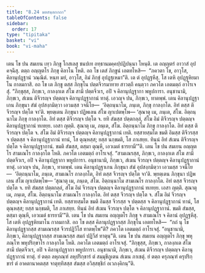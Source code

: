 ```yaml
---
title: "8.24 มตสนฺตกกถา"
tableOfContents: false
sidebar:
  order: 17
type: "tipitaka"
basket: "vi"
book: "vi-maha"
---
```



<DynamicBreadcrumb />

<Division number="367" book="vi-maha">

<Paragraph number="1707" book="vi-maha">
เตน โข ปน สมเยน เทฺว ภิกฺขู โกสเลสุ ชนปเท อทฺธานมคฺคปฺปฏิปนฺนา โหนฺติ. เต อญฺญตรํ อาวาสํ อุปคจฺฉึสุ. ตตฺถ อญฺญตโร ภิกฺขุ คิลาโน โหติ. อถ โข เตสํ ภิกฺขูนํ เอตทโหสิ—  “ภควตา โข, อาวุโส, คิลานุปฏฺฐานํ วณฺณิตํ. หนฺท มยํ, อาวุโส, อิมํ ภิกฺขุํ อุปฏฺฐเหมา”ติ. เต ตํ อุปฏฺฐหึสุ. โส เตหิ อุปฏฺฐหิยมาโน กาลมกาสิ. อถ โข เต ภิกฺขู ตสฺส ภิกฺขุโน ปตฺตจีวรมาทาย สาวตฺถึ คนฺตฺวา ภควโต เอตมตฺถํ อาโรเจสุํ. “ภิกฺขุสฺส, ภิกฺขเว, กาลงฺกเต สํโฆ สามี ปตฺตจีวเร, อปิ จ คิลานุปฏฺฐากา พหูปการา. อนุชานามิ, ภิกฺขเว, สํเฆน ติจีวรญฺจ ปตฺตญฺจ คิลานุปฏฺฐากานํ ทาตุํ. เอวญฺจ ปน, ภิกฺขเว, ทาตพฺพํ. เตน คิลานุปฏฺฐาเกน ภิกฺขุนา สํฆํ อุปสงฺกมิตฺวา เอวมสฺส วจนีโย—  ‘อิตฺถนฺนาโม, ภนฺเต, ภิกฺขุ กาลงฺกโต. อิทํ ตสฺส ติจีวรญฺจ ปตฺโต จา’ติ. พฺยตฺเตน ภิกฺขุนา ปฏิพเลน สํโฆ ญาเปตพฺโพ—
</Paragraph>

<Paragraph number="1708" book="vi-maha">
‘สุณาตุ เม, ภนฺเต, สํโฆ. อิตฺถนฺนาโม ภิกฺขุ กาลงฺกโต. อิทํ ตสฺส ติจีวรญฺจ ปตฺโต จ. ยทิ สํฆสฺส ปตฺตกลฺลํ, สํโฆ อิมํ ติจีวรญฺจ ปตฺตญฺจ คิลานุปฏฺฐากานํ ทเทยฺย. เอสา ญตฺติ.
</Paragraph>

<Paragraph number="1709" book="vi-maha">
สุณาตุ เม, ภนฺเต, สํโฆ. อิตฺถนฺนาโม ภิกฺขุ กาลงฺกโต. อิทํ ตสฺส ติจีวรญฺจ ปตฺโต จ. สํโฆ อิมํ ติจีวรญฺจ ปตฺตญฺจ คิลานุปฏฺฐากานํ เทติ. ยสฺสายสฺมโต ขมติ อิมสฺส ติจีวรสฺส จ ปตฺตสฺส จ คิลานุปฏฺฐากานํ ทานํ, โส ตุณฺหสฺส; ยสฺส นกฺขมติ, โส ภาเสยฺย.
</Paragraph>

<Paragraph number="1710" book="vi-maha">
ทินฺนํ อิทํ สํเฆน ติจีวรญฺจ ปตฺโต จ คิลานุปฏฺฐากานํ. ขมติ สํฆสฺส, ตสฺมา ตุณฺหี, เอวเมตํ ธารยามี’”ติ.
</Paragraph>

</Division>
<Division number="368" book="vi-maha">

<Paragraph number="1711" book="vi-maha">
เตน โข ปน สมเยน อญฺญตโร สามเณโร กาลงฺกโต โหติ. ภควโต เอตมตฺถํ อาโรเจสุํ. “สามเณรสฺส, ภิกฺขเว, กาลงฺกเต สํโฆ สามี ปตฺตจีวเร, อปิ จ คิลานุปฏฺฐากา พหูปการา. อนุชานามิ, ภิกฺขเว, สํเฆน จีวรญฺจ ปตฺตญฺจ คิลานุปฏฺฐากานํ ทาตุํ. เอวญฺจ ปน, ภิกฺขเว, ทาตพฺพํ. เตน คิลานุปฏฺฐาเกน ภิกฺขุนา สํฆํ อุปสงฺกมิตฺวา เอวมสฺส วจนีโย—  ‘อิตฺถนฺนาโม, ภนฺเต, สามเณโร กาลงฺกโต, อิทํ ตสฺส จีวรญฺจ ปตฺโต จา’ติ. พฺยตฺเตน ภิกฺขุนา ปฏิพเลน สํโฆ ญาเปตพฺโพ—
</Paragraph>

<Paragraph number="1712" book="vi-maha">
‘สุณาตุ เม, ภนฺเต, สํโฆ. อิตฺถนฺนาโม สามเณโร กาลงฺกโต. อิทํ ตสฺส จีวรญฺจ ปตฺโต จ. ยทิ สํฆสฺส ปตฺตกลฺลํ, สํโฆ อิมํ จีวรญฺจ ปตฺตญฺจ คิลานุปฏฺฐากานํ ทเทยฺย. เอสา ญตฺติ.
</Paragraph>

<Paragraph number="1713" book="vi-maha">
สุณาตุ เม, ภนฺเต, สํโฆ. อิตฺถนฺนาโม สามเณโร กาลงฺกโต. อิทํ ตสฺส จีวรญฺจ ปตฺโต จ. สํโฆ อิมํ จีวรญฺจ ปตฺตญฺจ คิลานุปฏฺฐากานํ เทติ. ยสฺสายสฺมโต ขมติ อิมสฺส จีวรสฺส จ ปตฺตสฺส จ คิลานุปฏฺฐากานํ ทานํ, โส ตุณฺหสฺส; ยสฺส นกฺขมติ, โส ภาเสยฺย.
</Paragraph>

<Paragraph number="1714" book="vi-maha">
ทินฺนํ อิทํ สํเฆน จีวรญฺจ ปตฺโต จ คิลานุปฏฺฐากานํ. ขมติ สํฆสฺส, ตสฺมา ตุณฺหี, เอวเมตํ ธารยามี’”ติ.
</Paragraph>

</Division>
<Division number="369" book="vi-maha">

<Paragraph number="1715" book="vi-maha">
เตน โข ปน สมเยน อญฺญตโร ภิกฺขุ จ สามเณโร จ คิลานํ อุปฏฺฐหึสุ. โส เตหิ อุปฏฺฐหิยมาโน กาลมกาสิ. อถ โข ตสฺส คิลานุปฏฺฐากสฺส ภิกฺขุโน เอตทโหสิ—  “กถํ นุ โข คิลานุปฏฺฐากสฺส สามเณรสฺส จีวรปฏิวีโส ทาตพฺโพ”ติ? ภควโต เอตมตฺถํ อาโรเจสุํ. “อนุชานามิ, ภิกฺขเว, คิลานุปฏฺฐากสฺส สามเณรสฺส สมกํ ปฏิวีสํ ทาตุนฺ”ติ.
</Paragraph>

<Paragraph number="1716" book="vi-maha">
เตน โข ปน สมเยน อญฺญตโร ภิกฺขุ พหุภณฺโฑ พหุปริกฺขาโร กาลงฺกโต โหติ. ภควโต เอตมตฺถํ อาโรเจสุํ. “ภิกฺขุสฺส, ภิกฺขเว, กาลงฺกเต สํโฆ สามี ปตฺตจีวเร, อปิ จ คิลานุปฏฺฐากา พหูปการา. อนุชานามิ, ภิกฺขเว, สํเฆน ติจีวรญฺจ ปตฺตญฺจ คิลานุปฏฺฐากานํ ทาตุํ. ยํ ตตฺถ ลหุภณฺฑํ ลหุปริกฺขารํ ตํ สมฺมุขีภูเตน สํเฆน ภาเชตุํ. ยํ ตตฺถ ครุภณฺฑํ ครุปริกฺขารํ ตํ อาคตานาคตสฺส จาตุทฺทิสสฺส สํฆสฺส อวิสฺสชฺชิกํ อเวภงฺคิกนฺ”ติ.
</Paragraph>
</Division>